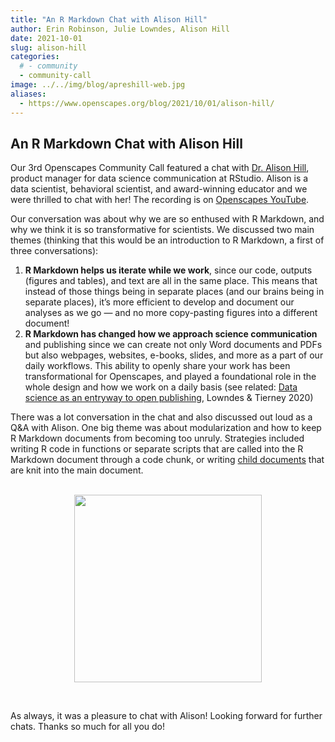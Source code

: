 ```yaml
---
title: "An R Markdown Chat with Alison Hill"
author: Erin Robinson, Julie Lowndes, Alison Hill
date: 2021-10-01
slug: alison-hill
categories:
  # - community
  - community-call
image: ../../img/blog/apreshill-web.jpg
aliases: 
  - https://www.openscapes.org/blog/2021/10/01/alison-hill/
---
```


## An R Markdown Chat with Alison Hill

Our 3rd Openscapes Community Call featured a chat with [Dr. Alison Hill](https://www.apreshill.com/), product manager for data science communication at RStudio. Alison is a data scientist, behavioral scientist, and award-winning educator and we were thrilled to chat with her! The recording is on [Openscapes YouTube](https://youtu.be/79m1zaugEqE). 

Our conversation was about why we are so enthused with R Markdown, and why we think it is so transformative for scientists. We discussed two main themes (thinking that this would be an introduction to R Markdown, a first of three conversations): 

1. **R Markdown helps us iterate while we work**, since our code, outputs (figures and tables), and text are all in the same place. This means that instead of those things being in separate places (and our brains being in separate places), it's more efficient to develop and document our analyses as we go — and no more copy-pasting figures into a different document!
2. **R Markdown has changed how we approach science communication** and publishing since we can create not only Word documents and PDFs but also webpages, websites, e-books, slides, and more as a part of our daily workflows. This ability to openly share your work has been transformational for Openscapes, and played a foundational role in the whole design and how we work on a daily basis (see related: [Data science as an entryway to open publishing](https://zenodo.org/record/3873698#.YVsTJqBlD0p), Lowndes & Tierney 2020) 

There was a lot conversation in the chat and also discussed out loud as a Q&A with Alison. One big theme was about modularization and how to keep R Markdown documents from becoming too unruly. Strategies included writing R code in functions or separate scripts that are called into the R Markdown document through a code chunk, or writing [child documents](https://bookdown.org/yihui/rmarkdown-cookbook/child-document.html) that are knit into the main document.

<br>
<center>
  <a> <img src="/img/blog/apreshill-web.jpg" width="300px"></a>
</center>
<br>

As always, it was a pleasure to chat with Alison! Looking forward for further chats. Thanks so much for all you do!

<br>

